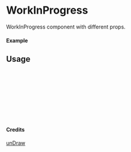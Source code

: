 
<Meta of={WorkInProgress} title="unDraw/WorkInProgress" />

# WorkInProgress

WorkInProgress component with different props.

#### Example

<Canvas of={WorkInProgress.Primary} />

## Usage

```ts
import { WorkInProgress } from "yadl-ui";

const Example = () => {
  return (
      <WorkInProgress />
  );
};

export default Example;
```

#### Credits
[unDraw](https://undraw.co/illustrations)
